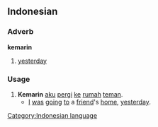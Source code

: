==Indonesian==
===Adverb===
'''kemarin'''

# [[yesterday]]

===Usage===
# '''Kemarin''' [[aku]] [[pergi]] [[ke]] [[rumah]] [[teman]].
#* [[I]] [[be|was]] [[go]]ing [[to]] a [[friend]]'s [[home]], [[yesterday]].

[[Category:Indonesian language]]